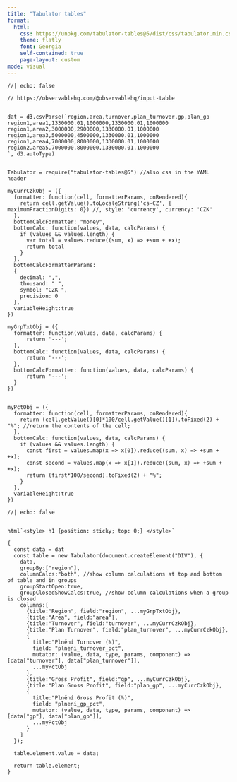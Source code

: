 ```yaml
---
title: "Tabulator tables"
format:
  html:
    css: https://unpkg.com/tabulator-tables@5/dist/css/tabulator.min.css
    theme: flatly
    font: Georgia
    self-contained: true
    page-layout: custom
mode: visual
---
```


```ojs
//| echo: false

// https://observablehq.com/@observablehq/input-table


dat = d3.csvParse(`region,area,turnover,plan_turnover,gp,plan_gp
region1,area1,1330000.01,1000000,1330000.01,1000000
region1,area2,3000000,2900000,1330000.01,1000000
region1,area3,5000000,4500000,1330000.01,1000000
region1,area4,7000000,8000000,1330000.01,1000000
region2,area5,7000000,8000000,1330000.01,1000000
`, d3.autoType)


Tabulator = require("tabulator-tables@5") //also css in the YAML header

myCurrCzkObj = ({
  formatter: function(cell, formatterParams, onRendered){
    return cell.getValue().toLocaleString('cs-CZ', { maximumFractionDigits: 0}) //, style: 'currency', currency: 'CZK'
  },
  bottomCalcFormatter: "money",
  bottomCalc: function(values, data, calcParams) {
    if (values && values.length) {
      var total = values.reduce((sum, x) => +sum + +x);
      return total
    }
  },
  bottomCalcFormatterParams:
  {
    decimal: ",",
    thousand: " ",
    symbol: "CZK ",
    precision: 0
  },
  variableHeight:true
})

myGrpTxtObj = ({
  formatter: function(values, data, calcParams) {
      return '---';
  },
  bottomCalc: function(values, data, calcParams) {
      return '---';
  },
  bottomCalcFormatter: function(values, data, calcParams) {
      return '---';
  }
})


myPctObj = ({
  formatter: function(cell, formatterParams, onRendered){
    return (cell.getValue()[0]*100/cell.getValue()[1]).toFixed(2) + "%"; //return the contents of the cell;
  },
  bottomCalc: function(values, data, calcParams) {
    if (values && values.length) {
      const first = values.map(x => x[0]).reduce((sum, x) => +sum + +x);
      const second = values.map(x => x[1]).reduce((sum, x) => +sum + +x);
      return (first*100/second).toFixed(2) + "%";
    }
  },
  variableHeight:true
})

```

```ojs
//| echo: false


html`<style> h1 {position: sticky; top: 0;} </style>`

{
  const data = dat
  const table = new Tabulator(document.createElement("DIV"), {
    data,
    groupBy:["region"],
    columnCalcs:"both", //show column calculations at top and bottom of table and in groups
    groupStartOpen:true,
    groupClosedShowCalcs:true, //show column calculations when a group is closed
    columns:[
      {title:"Region", field:"region", ...myGrpTxtObj},
      {title:"Area", field:"area"},
      {title:"Turnover", field:"turnover", ...myCurrCzkObj},
      {title:"Plan Turnover", field:"plan_turnover", ...myCurrCzkObj},
      {
        title:"Plnění Turnover (%)",
        field: "plneni_turnover_pct",
        mutator: (value, data, type, params, component) => [data["turnover"], data["plan_turnover"]],
        ...myPctObj
      },
      {title:"Gross Profit", field:"gp", ...myCurrCzkObj},
      {title:"Plan Gross Profit", field:"plan_gp", ...myCurrCzkObj},
      {
        title:"Plnění Gross Profit (%)",
        field: "plneni_gp_pct",
        mutator: (value, data, type, params, component) => [data["gp"], data["plan_gp"]],
        ...myPctObj
      }
    ]
  });

  table.element.value = data;

  return table.element;
}

```
